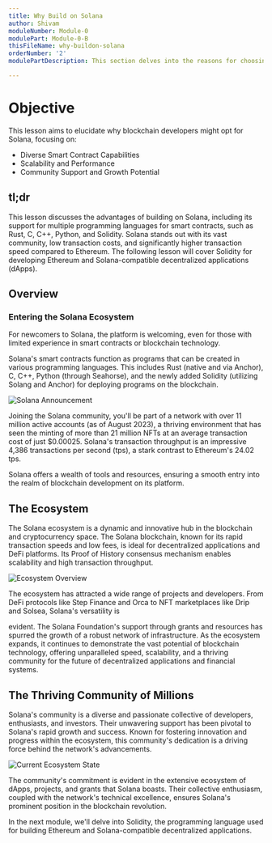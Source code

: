 ```yaml
---
title: Why Build on Solana
author: Shivam
moduleNumber: Module-0
modulePart: Module-0-B
thisFileName: why-buildon-solana
orderNumber: '2'
modulePartDescription: This section delves into the reasons for choosing Solana as a development platform in the Web3 and blockchain domain.

---
```


# Objective

This lesson aims to elucidate why blockchain developers might opt for Solana, focusing on:

- Diverse Smart Contract Capabilities
- Scalability and Performance
- Community Support and Growth Potential

## tl;dr

This lesson discusses the advantages of building on Solana, including its support for multiple programming languages for smart contracts, such as Rust, C, C++, Python, and Solidity. Solana stands out with its vast community, low transaction costs, and significantly higher transaction speed compared to Ethereum. The following lesson will cover Solidity for developing Ethereum and Solana-compatible decentralized applications (dApps).

## Overview

### Entering the Solana Ecosystem

For newcomers to Solana, the platform is welcoming, even for those with limited experience in smart contracts or blockchain technology.

Solana's smart contracts function as programs that can be created in various programming languages. This includes Rust (native and via Anchor), C, C++, Python (through Seahorse), and the newly added Solidity (utilizing Solang and Anchor) for deploying programs on the blockchain.

![Solana Announcement](/moduleimages/soltwt.png)

Joining the Solana community, you'll be part of a network with over 11 million active accounts (as of August 2023), a thriving environment that has seen the minting of more than 21 million NFTs at an average transaction cost of just $0.00025. Solana's transaction throughput is an impressive 4,386 transactions per second (tps), a stark contrast to Ethereum's 24.02 tps.

Solana offers a wealth of tools and resources, ensuring a smooth entry into the realm of blockchain development on its platform.

## The Ecosystem

The Solana ecosystem is a dynamic and innovative hub in the blockchain and cryptocurrency space. The Solana blockchain, known for its rapid transaction speeds and low fees, is ideal for decentralized applications and DeFi platforms. Its Proof of History consensus mechanism enables scalability and high transaction throughput.

![Ecosystem Overview](/moduleimages/eco.jpg)

The ecosystem has attracted a wide range of projects and developers. From DeFi protocols like Step Finance and Orca to NFT marketplaces like Drip and Solsea, Solana's versatility is

evident. The Solana Foundation's support through grants and resources has spurred the growth of a robust network of infrastructure. As the ecosystem expands, it continues to demonstrate the vast potential of blockchain technology, offering unparalleled speed, scalability, and a thriving community for the future of decentralized applications and financial systems.

## The Thriving Community of Millions

Solana's community is a diverse and passionate collective of developers, enthusiasts, and investors. Their unwavering support has been pivotal to Solana's rapid growth and success. Known for fostering innovation and progress within the ecosystem, this community's dedication is a driving force behind the network's advancements.

![Current Ecosystem State](/moduleimages/curreco.jpeg)

The community's commitment is evident in the extensive ecosystem of dApps, projects, and grants that Solana boasts. Their collective enthusiasm, coupled with the network's technical excellence, ensures Solana's prominent position in the blockchain revolution.

In the next module, we'll delve into Solidity, the programming language used for building Ethereum and Solana-compatible decentralized applications.